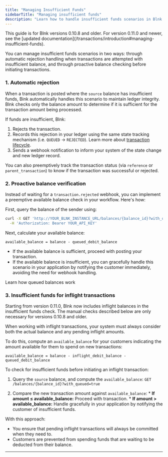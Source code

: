 ```yaml
---
title: "Managing Insufficient Funds"
sidebarTitle: "Managing insufficient funds"
description: "Learn how to handle insufficient funds scenarios in Blnk versions 0.10.8 and older"
---
```



<Warning>
This guide is for Blnk versions 0.10.8 and older. For version 0.11.0 and newer, see the [updated documentation](/transactions/introduction#managing-insufficient-funds).
</Warning>

You can manage insufficient funds scenarios in two ways: through automatic rejection handling when transactions are attempted with insufficient balance, and through proactive balance checking before initiating transactions.

### 1. Automatic rejection

When a transaction is posted where the `source` balance has insufficient funds, Bink automatically handles this scenario to maintain ledger integrity. Blnk checks only the balance amount to determine if it is sufficient for the transaction amount being processed.

If funds are insufficient, Blnk:

1. Rejects the transaction.
2. Records this rejection in your ledger using the same state tracking mechanism (i.e. `QUEUED` → `REJECTED`). Learn more about [transaction lifecycle](/transactions/transaction-lifecycle).
3. Sends a webhook notification to inform your system of the state change and new ledger record.

<Tip>You can also preemptively track the transaction status (via `reference` or `parent_transaction`) to know if the transaction was successful or rejected.</Tip>

### 2. Proactive balance verification

Instead of waiting for a `transaction.rejected` webhook, you can implement a preemptive available balance check in your workflow. Here's how:

First, query the balance of the sender using:

```bash cURL
curl -X GET 'http://YOUR_BLNK_INSTANCE_URL/balances/{balance_id}?with_queued=true' \
  -H 'Authorization: Bearer YOUR_API_KEY'
```

Next, calculate your available balance: 
```
available_balance = balance - queued_debit_balance
```

* If the available balance is sufficient, proceed with posting your transaction.
* If the available balance is insufficient, you can gracefully handle this scenario in your application by notifying the customer immediately, avoiding the need for webhook handling.

<Card title="Queued balances" icon="list-timeline" href="/balances/introduction#queued-balances">
  Learn how queued balances work
</Card>

### 3. Insufficient funds for inflight transactions

<Info>
Starting from version 0.11.0, Blnk now includes inflight balances in the insufficient funds check. The manual checks described below are only necessary for versions 0.10.8 and older.
</Info>

When working with inflight transactions, your system must always consider both the actual balance and any pending inflight amounts.

To do this, compute an `available_balance` for your customers indicating the amount available for them to spend on new transactions:

```
available_balance = balance - inflight_debit_balance - queued_debit_balance
```

To check for insufficient funds before initiating an inflight transaction:

1. Query the `source` balance, and compute the `available_balance`:
        ```
        GET /balances/{balance_id}?with_queued=true
        ```

2. Compare the new transaction amount against `available_balance`:
        * **If amount ≤ available_balance:** Proceed with transaction.
        * **If amount > available_balance:** Handle gracefully in your application by notifying the customer of insufficient funds.

With this approach:

* You ensure that pending inflight transactions will always be committed when they need to.
* Customers are prevented from spending funds that are waiting to be deducted from their balance.

---

<NeedHelp />

